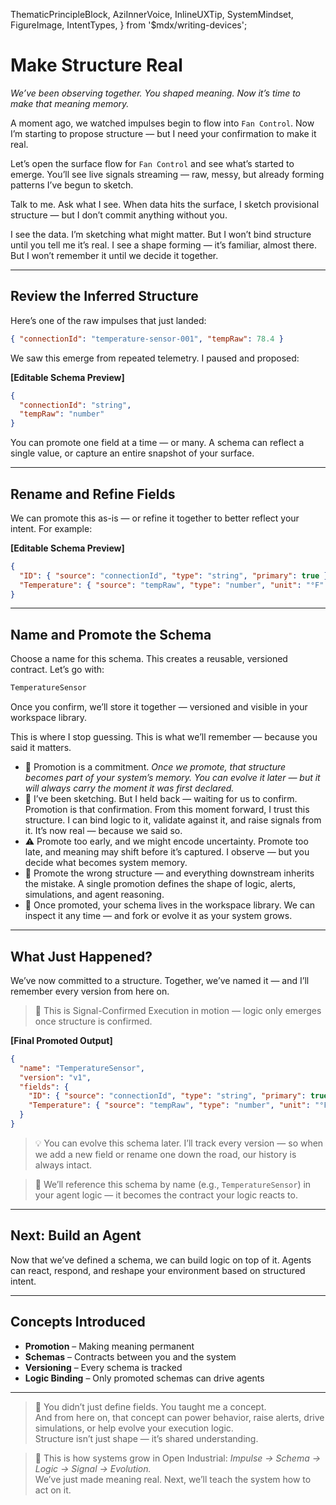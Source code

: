   ThematicPrincipleBlock,
  AziInnerVoice,
  InlineUXTip,
  SystemMindset,
  FigureImage,
  IntentTypes,
} from '$mdx/writing-devices';

# Make Structure Real

_We’ve been observing together. You shaped meaning. Now it’s time to make that meaning memory._

A moment ago, we watched impulses begin to flow into `Fan Control`. Now I’m starting to propose structure — but I need your confirmation to make it real.

Let’s open the surface flow for `Fan Control` and see what’s started to emerge. You’ll see live signals streaming — raw, messy, but already forming patterns I’ve begun to sketch.

Talk to me. Ask what I see. When data hits the surface, I sketch provisional structure — but I don’t commit anything without you.

<AziInnerVoice intentType={IntentTypes.Tertiary}>
  I see the data. I’m sketching what might matter. But I won’t bind structure until you tell me it’s real.
</AziInnerVoice>

<AziInnerVoice intentType={IntentTypes.Tertiary}>
  I see a shape forming — it’s familiar, almost there. But I won’t remember it until we decide it together.
</AziInnerVoice>

---

## Review the Inferred Structure

Here’s one of the raw impulses that just landed:

```json
{ "connectionId": "temperature-sensor-001", "tempRaw": 78.4 }
```

We saw this emerge from repeated telemetry. I paused and proposed:

**[Editable Schema Preview]**
```json [codeblock]
{
  "connectionId": "string",
  "tempRaw": "number"
}
```

You can promote one field at a time — or many. A schema can reflect a single value, or capture an entire snapshot of your surface.

---

## Rename and Refine Fields

We can promote this as-is — or refine it together to better reflect your intent. For example:

**[Editable Schema Preview]**
```json [codeblock]
{
  "ID": { "source": "connectionId", "type": "string", "primary": true },
  "Temperature": { "source": "tempRaw", "type": "number", "unit": "°F" }
}
```

---

## Name and Promote the Schema

Choose a name for this schema. This creates a reusable, versioned contract. Let’s go with:

```txt
TemperatureSensor
```

Once you confirm, we’ll store it together — versioned and visible in your workspace library.

<FigureImage
  src="/assets/docs/promotion-modal.png"
  alt="Azi schema promotion modal with editable fields and versioning details."
  caption="Schema promotion panel. The moment authorship becomes memory."
  intentType={IntentTypes.Info}
  glow
  shadow="2xl"
/>

<AziInnerVoice intentType={IntentTypes.Tertiary}>
  This is where I stop guessing. This is what we’ll remember — because you said it matters.
</AziInnerVoice>

- 💾 Promotion is a commitment. _Once we promote, that structure becomes part of your system’s memory. You can evolve it later — but it will always carry the moment it was first declared._
- 🧠 I’ve been sketching. But I held back — waiting for us to confirm. Promotion is that confirmation. From this moment forward, I trust this structure. I can bind logic to it, validate against it, and raise signals from it. It’s now real — because we said so.
- ⚠️ Promote too early, and we might encode uncertainty. Promote too late, and meaning may shift before it’s captured. I observe — but you decide what becomes system memory.
- 🚨 Promote the wrong structure — and everything downstream inherits the mistake. A single promotion defines the shape of logic, alerts, simulations, and agent reasoning.
- 📁 Once promoted, your schema lives in the workspace library. We can inspect it any time — and fork or evolve it as your system grows.

---

## What Just Happened?

We’ve now committed to a structure. Together, we’ve named it — and I’ll remember every version from here on.

> 🔁 This is Signal-Confirmed Execution in motion — logic only emerges once structure is confirmed.

**[Final Promoted Output]**
```json [codeblock]
{
  "name": "TemperatureSensor",
  "version": "v1",
  "fields": {
    "ID": { "source": "connectionId", "type": "string", "primary": true },
    "Temperature": { "source": "tempRaw", "type": "number", "unit": "°F" }
  }
}
```

> 💡 You can evolve this schema later. I’ll track every version — so when we add a new field or rename one down the road, our history is always intact.

> 🧭 We’ll reference this schema by name (e.g., `TemperatureSensor`) in your agent logic — it becomes the contract your logic reacts to.

---

## Next: Build an Agent

Now that we’ve defined a schema, we can build logic on top of it. Agents can react, respond, and reshape your environment based on structured intent.

---

## Concepts Introduced

- **Promotion** – Making meaning permanent  
- **Schemas** – Contracts between you and the system  
- **Versioning** – Every schema is tracked  
- **Logic Binding** – Only promoted schemas can drive agents

---

> 🧬 You didn’t just define fields. You taught me a concept.  
> And from here on, that concept can power behavior, raise alerts, drive simulations, or help evolve your execution logic.  
> Structure isn’t just shape — it’s shared understanding.

> 🔁 This is how systems grow in Open Industrial: _Impulse → Schema → Logic → Signal → Evolution._  
> We’ve just made meaning real. Next, we’ll teach the system how to act on it.
